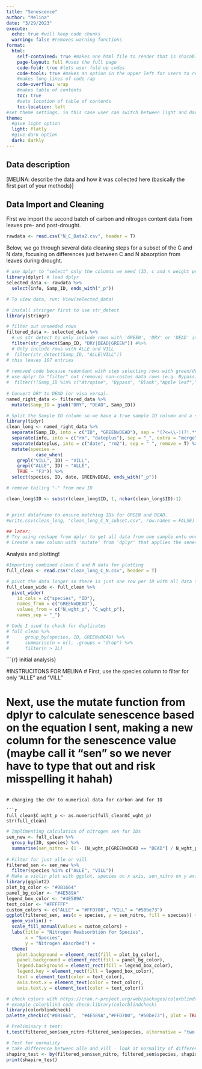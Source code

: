 ```yaml
---
title: "Senescence"
author: "Melina"
date: "3/29/2023"
execute:
  echo: true #will keep code chunks
  warning: false #removes warning functions
format:
  html:
    self-contained: true #makes one html file to render that is sharable
    page-layout: full #uses the full page
    code-fold: true #lets user fold up codes
    code-tools: true #makes an option in the upper left for users to reveal/hide all code and copy source code
    #makes long lines of code rap
    code-overflow: wrap
    #makes table of contents
    toc: true
    #sets location of table of contents
    toc-location: left
#set theme settings. in this case user can switch between light and dark mode
theme:
  #give light option
  light: flatly
  #give dark option
  dark: darkly
---
```


## Data description

\[MELINA: describe the data and how it was collected here (basically the first part of your methods)\]

## Data Import and Cleaning

First we import the second batch of carbon and nitrogen content data from leaves pre- and post-drought.

```r
rawdata <- read.csv("N_C_Data2.csv", header = T)
```

Below, we go through several data cleaning steps for a subset of the C and N data, focusing on differences just between C and N absorption from leaves during drought.

```r
# use dplyr to "select" only the columns we need (ID, c and n weight percent)
library(dplyr) # load dplyr
selected_data <- rawdata %>%
  select(info, Samp_ID, ends_with("_p"))

# To view data, run: View(selected_data)

# install stringer first to use str_detect 
library(stringr)

# filter out unneeded rows
filtered_data <- selected_data %>%
  # us str_detect to only include rows with 'GREEN', 'DRY' or 'DEAD' in Samp_ID
  filter(str_detect(Samp_ID, "DRY|DEAD|GREEN")) #%>%
  # Only include rows with ALLE and VILL
#  filter(str_detect(Samp_ID, "ALLE|VILL"))
# this leaves 107 entries 
  
# removed code because redundant with step selecting rows with green/dry/dead:
# use dplyr to "filter" out (remove) non-costus data rows (e.g. Bypass)
#  filter(!(Samp_ID %in% c("Atropine", "Bypass", "Blank","Apple leaf","Oregano 1", "Oregano 2", "Oregano 3", "Oregano 4", "Oregano 5", "Oregano 6", "Oregano 7", "Apple leaves", "apple leaf"))) %>% # leaves 691 entries 
  
# Convert DRY to DEAD (or visa versa). 
named_right_data <- filtered_data %>%
  mutate(Samp_ID = gsub("DRY", "DEAD", Samp_ID))

# Split the Sample ID column so we have a true sample ID column and a separate green_dead column
library(tidyr)
clean_long <- named_right_data %>%
  separate(Samp_ID, into = c("ID", "GREENvDEAD"), sep = "(?<=\\-)(?!.*\\-)", remove = T) %>% 
  separate(info, into = c("rm", "dateplus"), sep = "_", extra = "merge", remove = T) %>%
  separate(dateplus, into = c("date", "rm2"), sep = " ", remove = T) %>% 
  mutate(species = 
           case_when(
    grepl("VILL", ID) ~ "VILL",
    grepl("ALLE", ID) ~ "ALLE",
    TRUE ~ "F3")) %>% 
  select(species, ID, date, GREENvDEAD, ends_with("_p"))

# remove tailing "-" from new ID 

clean_long$ID <- substr(clean_long$ID, 1, nchar(clean_long$ID)-1)


# print dataframe to ensure matching IDs for GREEN and DEAD.
#write.csv(clean_long, "clean_long_C_N_subset.csv", row.names = FALSE)

## later: 
# Try using reshape from dplyr to get all data from one sample onto one row
# Create a new column with 'mutate' from 'dplyr' that applies the senescence eqation to the leaf N data

```

Analysis and plotting!

```r
#Importing combined clean C and N data for plotting
full_clean <- read.csv("clean_long_C_N.csv", header = T)

# pivot the data longer so there is just one row per ID with all data from both green and post dry-down dead leaves
full_clean_wide <- full_clean %>%
  pivot_wider(
    id_cols = c("species", "ID"),
    names_from = c("GREENvDEAD"),
    values_from = c("N_wght_p", "C_wght_p"),
    names_sep = "_")

# Code I used to check for duplicates
# full_clean %>%
#      group_by(species, ID, GREENvDEAD) %>%
#      summarise(n = n(), .groups = "drop") %>%
#      filter(n > 1L)
```       

```{r} initial analysis}

#INSTRUCITONS FOR MELINA
# First, use the species column to filter for only "ALLE" and "VILL"

# Next, use the mutate function from dplyr to calculate senescence based on the equation I sent, making a new column for the senescence value (maybe call it "sen" so we never have to type that out and risk misspelling it hahah)
```

# changing the chr to numerical data for carbon and for ID

```r
full_clean$C_wght_p <- as.numeric(full_clean$C_wght_p)
str(full_clean)
```

```r
# Implimenting calculation of nitrogen sen for IDs 
sen_new <- full_clean %>%
  group_by(ID, species) %>%
  summarise(sen_nitro = (1 - (N_wght_p[GREENvDEAD == "DEAD"] / N_wght_p[GREENvDEAD == "GREEN"])) * 100) 
  
# Filter for just alle or vill 
filtered_sen <- sen_new %>%
  filter(species %in% c("ALLE", "VILL"))
# Make a violin plot with ggplot, species on x axis, sen_nitro on y axis - if you get a plot, play with the colors!
library(ggplot2)
plot_bg_color <- "#0B1664"
panel_bg_color <- "#4E589A" 
legend_box_color <- "#4E589A"
text_color <- "#FFFFFF"
custom_colors <- c("ALLE" = "#FFD700", "VILL" = "#50be73") 
ggplot(filtered_sen, aes(x = species, y = sen_nitro, fill = species)) +
  geom_violin() +
  scale_fill_manual(values = custom_colors) +
  labs(title = "Nitrogen Reabsorbtion for Species",
       x = "Species",
       y = "Nitrogen Absorbed") +
  theme(
    plot.background = element_rect(fill = plot_bg_color),  
    panel.background = element_rect(fill = panel_bg_color),
    legend.background = element_rect(fill = legend_box_color),
    legend.key = element_rect(fill = legend_box_color), 
    text = element_text(color = text_color),
    axis.text.x = element_text(color = text_color),
    axis.text.y = element_text(color = text_color))

# check colors with https://cran.r-project.org/web/packages/colorblindcheck/vignettes/intro-to-colorblindcheck.html
# example colorblind code check:library(colorblindcheck)
library(colorblindcheck)
palette_check(c("#0B1664",  "#4E589A","#FFD700", "#50be73"), plot = TRUE)

# Preliminary t test:
t.test(filtered_sen$sen_nitro~filtered_sen$species, alternative = "two.sided")

# Test for normality
# take difference between alle and vill - look at normality of difference with shapiro wilk test
shapiro_test <- by(filtered_sen$sen_nitro, filtered_sen$species, shapiro.test)
print(shapiro_test)


```
